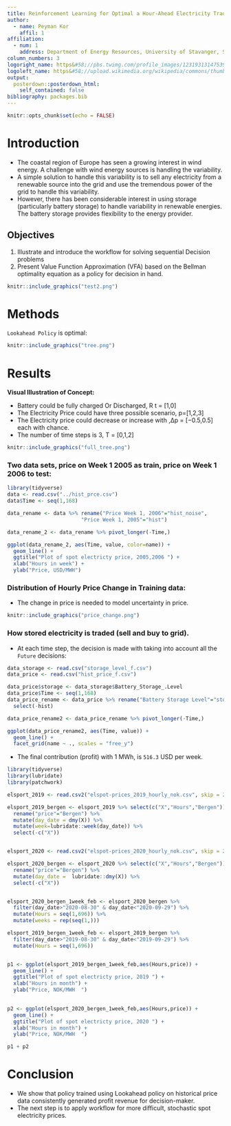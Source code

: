 ```yaml
---
title: Reinforcement Learning for Optimal a Hour-Ahead Electricity Trading with Battery Storage
author:
  - name: Peyman Kor
    affil: 1
affiliation:
  - num: 1
    address: Department of Energy Resources, University of Stavanger, Stavanger, Norway
column_numbers: 3
logoright_name: https&#58;//pbs.twimg.com/profile_images/1231931314753953792/jnaJg-OS_400x400.jpg
logoleft_name: https&#58;//upload.wikimedia.org/wikipedia/commons/thumb/0/0e/UiS_mainnegative_CMYK_English.svg/1024px-UiS_mainnegative_CMYK_English.svg.png
output: 
  posterdown::posterdown_html:
    self_contained: false
bibliography: packages.bib
---
```


```r
knitr::opts_chunk$set(echo = FALSE)
```

# Introduction

- The coastal region of Europe has seen a growing interest in wind energy. A challenge with wind energy sources is handling the variability. 
- A simple solution to handle this variability is to sell any electricity from a renewable source into the grid and use the tremendous power of the grid to handle this variability. 
- However, there has been considerable interest in using storage (particularly battery storage) to handle variability in renewable energies. The battery storage provides flexibility to the energy provider. 


## Objectives

1. Illustrate and introduce the workflow for solving sequential Decision problems
2. Present Value Function Approximation (VFA) based on the Bellman optimality equation as a policy for decision in hand.

```r
knitr::include_graphics("test2.png")
```

# Methods

`Lookahead Policy` is optimal:

```r
knitr::include_graphics("tree.png")
```

# Results

**Visual Illustration of Concept:**

- Battery could be fully charged Or Discharged, R t = [1,0]
- The Electricity Price could have three possible scenario, p=[1,2,3]
- The Electricity price could decrease or increase with ,∆p = [−0.5,0.5] each with
 chance.
- The number of time steps is 3, T = [0,1,2]

```r
knitr::include_graphics("full_tree.png")
```

### Two data sets, price on Week 1 2005 as train, price on Week 1 2006 to test:
 
```r
library(tidyverse)
data <- read.csv("../hist_prce.csv")
data$Time <- seq(1,168)

data_rename <- data %>% rename("Price Week 1, 2006"="hist_noise",
                        "Price Week 1, 2005"="hist")

data_rename_2 <- data_rename %>% pivot_longer(-Time,)

ggplot(data_rename_2, aes(Time, value, color=name)) +
  geom_line() +
  ggtitle("Plot of spot electricty price, 2005,2006 ") +
  xlab("Hours in week") + 
  ylab("Price, USD/MWH")

```
 
### Distribution of Hourly Price Change in Training data:
 
- The change in price is needed to model uncertainty in price.

```r

knitr::include_graphics("price_change.png")
```
### How stored electricity is traded (sell and buy to grid).
 
 - At each time step, the decision is made with taking into account all the `Future` decisions:
 
```r
data_storage <- read.csv("storage_level_f.csv")
data_price <- read.csv("hist_price_f.csv")

data_price$storage <- data_storage$Battery_Storage_.Level
data_price$Time <- seq(1,168)
data_price_rename <- data_price %>% rename("Battery Storage Level"="storage", "Real Hourly Spot Price"="hist_noise") %>% 
  select(-hist)

data_price_rename2 <- data_price_rename %>% pivot_longer(-Time,)

ggplot(data_price_rename2, aes(Time, value)) +
  geom_line() +
  facet_grid(name ~ ., scales = "free_y")

```
 
 - The final contribution (profit) with 1 MWh, is `516.3` USD per week.
 
<!-- **Norway Electricity data:**~ -->

```r
library(tidyverse)
library(lubridate)
library(patchwork)

elsport_2019 <- read.csv2("elspot-prices_2019_hourly_nok.csv", skip = 2, sep = ",")

elsport_2019_bergen <- elsport_2019 %>% select(c("X","Hours","Bergen")) %>% 
  rename("price"="Bergen") %>% 
  mutate(day_date = dmy(X)) %>%
  mutate(week=lubridate::week(day_date)) %>% 
  select(-c("X"))


elsport_2020 <- read.csv2("elspot-prices_2020_hourly_nok.csv", skip = 2, sep = ",")

elsport_2020_bergen <- elsport_2020 %>% select(c("X","Hours","Bergen")) %>% 
  rename("price"="Bergen") %>% 
  mutate(day_date =  lubridate::dmy(X)) %>% 
  select(-c("X"))


elsport_2020_bergen_1week_feb <- elsport_2020_bergen %>% 
  filter(day_date>"2020-08-30" & day_date<"2020-09-29") %>%     
  mutate(Hours = seq(1,696)) %>% 
  mutate(weeks = rep(seq(1,)))

elsport_2019_bergen_1week_feb <- elsport_2019_bergen %>% 
  filter(day_date>"2019-08-30" & day_date<"2019-09-29") %>%         
  mutate(Hours = seq(1,696))


p1 <- ggplot(elsport_2019_bergen_1week_feb,aes(Hours,price)) +
  geom_line() + 
  ggtitle("Plot of spot electricty price, 2019 ") +
  xlab("Hours in month") + 
  ylab("Price, NOK/MWH  ")
  

p2 <- ggplot(elsport_2020_bergen_1week_feb,aes(Hours,price)) +
  geom_line() +
  ggtitle("Plot of spot electricty price, 2020 ") +
  xlab("Hours in month") + 
  ylab("Price, NOK/MWH  ")

p1 + p2
```

<!-- # Next Steps -->

<!-- - In this work, we discretized the state and decision space in a manner that the MDP problem can be solved in a computationally tractable way.  -->

<!-- - Future work will apply the workflow to the high dimensional state-decision space in a computationally efficient way. -->

# Conclusion

- We show that policy trained using Lookahead policy on historical price data consistently generated profit revenue for decision-maker.
- The next step is to apply workflow for more difficult, stochastic spot electricity prices.
